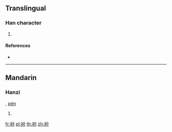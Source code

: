 {{character info/new}}
==Translingual==

===Han character===
{{Han char|rn=145|rad=衣|as=04|sn=10|four=38227|canj=LCSH}}

# {{defn|Han|sort=衣04}}

====References====
* {{Han ref|kx=1112.120|dkj=34125|dj=1577.190|hdz=53079.060|uh=886F|ud=34927|bh=D3D8|bd=54232}}

----

==Mandarin==

===Hanzi===
{{cmn-hanzi|pin=[[fēn]] ([[fen1]])|wg=fen<sup>1</sup>}}, [[pén]]

# {{defn|lang=cmn|sort=衣04}}

[[fr:衯]]
[[pl:衯]]
[[th:衯]]
[[zh:衯]]